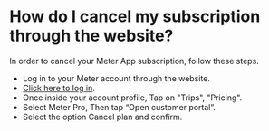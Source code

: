 # ​​How do I cancel my subscription through the website?

In order to cancel your Meter App subscription, follow these steps.

* Log in to your Meter account through the website.
* [Click here to log in](https://www.meterapp.co/ar/signin).
* Once inside your account profile, Tap on "Trips", "Pricing".
* Select Meter Pro, Then tap “Open customer portal”.
* Select the option Cancel plan and confirm.
